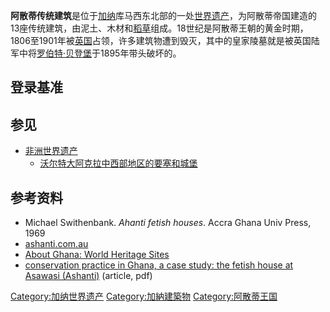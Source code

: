 {{世界遗产概要表
|site_img = 
|site_img_capt = 
|site_img_width = 275px
|zh_name = 阿散蒂传统建筑
|en_name = Asante Traditional Buildings
|fr_name = Bâtiments traditionnnels ashanti
| country = {{GHA}}
| Region = 非洲
|area = 
|criterion_c = (5)
|rg_year = 1980年
|ex_rg_year = 
|remarks = 
|ID = 35
|map_img =
|map_img_width = 275px
|}}

'''阿散蒂传统建筑'''是位于[[加纳|加纳]]库马西东北部的一处[[世界遗产|世界遗产]]，为阿散蒂帝国建造的13座传统建筑，由泥土、木材和[[稻草|稻草]]组成。18世纪是阿散蒂王朝的黄金时期，1806至1901年被[[英国|英国]]占领，许多建筑物遭到毁灭，其中的皇家陵墓就是被英国陆军中将[[罗伯特·贝登堡|罗伯特·贝登堡]]于1895年带头破坏的。

== 登录基准 ==
{{世界遗产基准|5}}

== 参见 ==
*[[非洲世界遗产|非洲世界遗产]]
** [[加纳城堡|沃尔特大阿克拉中西部地区的要塞和城堡]]

== 参考资料 ==
* Michael Swithenbank. ''Ahanti fetish houses''. Accra Ghana Univ Press, 1969
* [https://web.archive.org/web/20110706101201/http://www.ashanti.com.au/pb/wp_8078438f.html?0.8304334766145665 ashanti.com.au]
* [http://www.abatours.com/ghana1.htm About Ghana: World Heritage Sites] {{Wayback|url=http://www.abatours.com/ghana1.htm |date=20110707072717 }} 
* [http://www.international.icomos.org/monumentum/vol8/vol8_5.pdf conservation practice in Ghana, a case study: the fetish house at Asawasi (Ashanti)] {{Wayback|url=http://www.international.icomos.org/monumentum/vol8/vol8_5.pdf |date=20110623210453 }} (article, pdf)

{{coord|6.40111|N|1.62583|W|source:kolossus-frwiki|display=title}}
{{迦納世界遺產}}

{{DEFAULTSORT:Asante Traditional Buildings}}
[[Category:加纳世界遗产|Category:加纳世界遗产]]
[[Category:加納建築物|Category:加納建築物]]
[[Category:阿散蒂王国|Category:阿散蒂王国]]